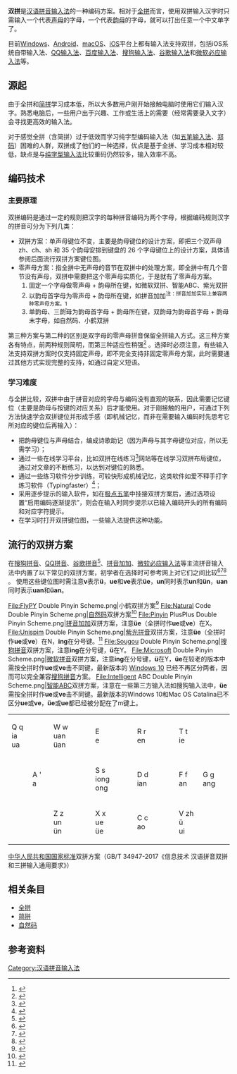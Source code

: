 '''双拼'''是[[汉语拼音输入法|汉语拼音输入法]]的一种编码方案。相对于[[全拼|全拼]]而言，使用双拼输入汉字时只需输入一个代表[[声母|声母]]的字母，一个代表[[韵母|韵母]]的字母，就可以打出任意一个中文单字了。

目前[[Microsoft_Windows|Windows]]、[[Android|Android]]、[[macOS|macOS]]、[[iOS|iOS]]平台上都有输入法支持双拼，包括iOS系统自带输入法、[[QQ输入法|QQ输入法]]、[[百度输入法|百度输入法]]、[[搜狗输入法|搜狗输入法]]、[[谷歌输入法|谷歌输入法]]和[[微软必应输入法|微软必应输入法]]等。

== 源起 ==

由于全拼和[[简拼|简拼]]学习成本低，所以大多数用户刚开始接触电脑时使用它们输入汉字。熟悉电脑后，一些用户出于兴趣、工作或生活上的需要（经常需要录入文字）会寻找更高效的输入法。

对于感觉全拼（含简拼）过于低效而学习纯字型编码输入法（如[[五笔输入法|五笔输入法]]、[[郑码|郑码]]）困难的人群，双拼成了他们的一种选择，优点是基于全拼、学习成本相对较低，缺点是与[[字形输入法|纯字型输入法]]比较重码仍然较多，输入效率不高。

== 编码技术 ==
=== 主要原理 ===
双拼编码是通过一定的规则把汉字的每种拼音编码为两个字母，根据编码规则汉字的拼音可分为下列几类：

* 双拼方案：单声母键位不变，主要是韵母键位的设计方案，即把三个双声母 zh、ch、sh 和 35 个韵母安排到键盘的 26 个字母键位上的设计方案，具体请参阅后面流行双拼方案键位图。
* 零声母方案：指全拼中无声母的音节在双拼中的处理方案，即全拼中有几个音节没有声母，双拼中需要把这个零声母实质化，于是就有了零声母方案。
*# 固定一个字母做零声母 + 韵母所在键，如微软双拼、智能ABC、紫光双拼
*# 以韵母首字母为零声母 + 韵母所在键，如拼音加加<sup>注：拼音加加实际上兼容两种零声母方案。</sup><ref>{{cite web|title=关于加加双拼的零声母方案|url=http://bbs.jjol.cn/showthread.php?t=15979|publisher=加加论坛|accessdate=2014-04-28|deadurl=yes|archiveurl=https://web.archive.org/web/20140428163004/http://bbs.jjol.cn/showthread.php?t=15979|archivedate=2014-04-28}}</ref> 
*# 单韵母、三韵母为韵母首字母 + 韵母所在键，双韵母为韵母首字母 + 韵母末字母，如自然码、小鹤双拼
第三种方案与第二种的区别是双字母的零声母拼音保留全拼输入方式。这三种方案各有特点，前两种规则简明，而第三种适应性稍强<ref>{{cite web|author=散步的鹤|title=谈谈双拼零声母方案|url=http://www.flypy.com/bbs/viewtopic.php?id=5|publisher=小鹤双拼论坛|accessdate=2014-04-23|deadurl=yes|archiveurl=https://web.archive.org/web/20140407091534/http://www.flypy.com/bbs/viewtopic.php?id=5|archivedate=2014-04-07}}</ref> 。选择时必须注意，有些输入法支持双拼方案时仅支持固定声母，即不完全支持非固定零声母方案，此时需要通过其他方式实现完整的支持，如通过自定义短语。

=== 学习难度 ===
与全拼比较，双拼中由于拼音对应的字母与编码没有直观的联系，因此需要记忆键位（主要是韵母与按键的对应关系）后才能使用。对于刚接触的用户，可通过下列方法快速学会双拼键位并形成手感（即机械记忆，而非在需要输入编码时先思考它所对应的键位后再输入）：
* 把韵母键位与声母结合，编成诗歌助记（因为声母与其字母键位对应，所以无需学习）；
* 通过一些在线学习平台，比如双拼在线练习<ref>{{cite web | url=http://typing.sjz.io/ | title=双拼在线练习 | publisher=typing.sjz.io | accessdate=2017-11-07 | archive-url=https://web.archive.org/web/20171030013050/http://typing.sjz.io/ | archive-date=2017-10-30 | dead-url=yes }}</ref>网站等在线学习双拼布局键位，通过对文章的不断练习，以达到对键位的熟悉。
* 通过一些练习软件分步训练，可较快形成机械记忆，这类软件如爱不释手打字练习软件（Typingfaster）<ref>{{cite web | url=http://typingfaster.cnblogs.com/ | title=爱不释手开发者博客 | publisher=博客园 | accessdate=2014-04-08 | archive-date=2014-04-08 | archive-url=https://web.archive.org/web/20140408214942/http://typingfaster.cnblogs.com/ | dead-url=no }}</ref>；
* 采用逐步提示的输入软件，如在[[极点五笔|极点五笔]]中挂接双拼方案后，通过选项设置“启用编码逐渐提示”，则会在输入时同步提示以已输入编码开头的所有编码和对应字符提示。
* 在学习时打开双拼键位图，一些输入法提供这种功能。

== 流行的双拼方案 ==

在[[搜狗拼音|搜狗拼音]]、[[QQ拼音|QQ拼音]]、[[谷歌拼音|谷歌拼音]]<ref>{{cite web | url=http://support.google.com/pinyin/answer/93317?hl=zh-Hans | title=谷歌拼音输入法支持哪些双拼方案? | publisher=Google | accessdate=2014-04-08 | archive-date=2016-09-20 | archive-url=https://web.archive.org/web/20160920175246/https://support.google.com/pinyin/answer/93317?hl=zh-Hans | dead-url=no }}</ref>、[[拼音加加|拼音加加]]、[[微软必应输入法|微软必应输入法]]等主流拼音输入法中内置了以下常见的双拼方案，初学者在选择时可参考网上对它们之间比较<ref>{{cite web | url=http://www.zhihu.com/question/20191383/answer/14280298 | title=各双拼方案的优劣比较 | publisher=知乎 | accessdate=2014-04-08 | author=王佐 | archive-date=2014-04-09 | archive-url=https://web.archive.org/web/20140409002008/http://www.zhihu.com/question/20191383/answer/14280298 | dead-url=no }}</ref><ref>{{cite web | url=http://haoma.sogou.com/bbs/forum.php?mod=viewthread&tid=259292 | title=双拼方案选择,现在如果你再有一次机会，你会? | publisher=搜狗拼音输入法论坛 | accessdate=2014-04-23 | archive-url=https://web.archive.org/web/20160403215601/http://haoma.sogou.com/bbs/forum.php?mod=viewthread&tid=259292 | archive-date=2016-04-03 | dead-url=yes }}</ref><ref>{{cite web|title=浅谈小鹤双拼改进了哪里？|url=http://bbs.jjol.cn/showthread.php?t=7284|publisher=加加论坛|accessdate=2014-04-23}}{{deadlink|2017-10-15}}</ref> 。
使用这些键位图时需注意'''v'''表示'''ü'''，'''ue'''和'''ve'''表示'''üe'''，'''un'''同时表示'''un'''和'''ün'''，'''uan'''同时表示'''uan'''和'''üan'''。
<gallery perrow="1" widths="446" heights="159" caption="流行双拼方案键位图">
File:FlyPY Double Pinyin Scheme.png|小鹤双拼方案<ref>{{cite web|title=小鹤双拼方案|url=http://www.flypy.com/pin.html|publisher=flypy.com|accessdate=2014-04-23|archive-date=2014-04-07|archive-url=https://web.archive.org/web/20140407093044/http://www.flypy.com/pin.html|dead-url=no}}</ref> 
File:Natural Code Double Pinyin Scheme.png|[[自然码|自然码]]双拼方案<ref>{{cite web|title=自然码双拼方案|url=http://www.zrm.com.cn/uiysuomy.htm|publisher=zrm.com.cn|accessdate=2014-04-23|archive-url=https://web.archive.org/web/20140604080430/http://www.zrm.com.cn/uiysuomy.htm|archive-date=2014-06-04|dead-url=yes}}</ref> 
File:Pinyin PlusPlus Double Pinyin Scheme.png|[[拼音加加|拼音加加]]双拼方案，注意'''üe'''（全拼时作'''ue'''或'''ve'''）在X。
File:Unispim Double Pinyin Scheme.png|[[华宇拼音输入法|紫光拼音]]双拼方案，注意'''üe'''（全拼时作'''ue'''或'''ve'''）在N，'''ing'''在分号键。<ref>{{cite web|title=紫光拼音双拼方案|url=http://www.unispim.com/help/spbm.html|publisher=unispim.com|accessdate=2014-04-23|archive-date=2013-01-30|archive-url=https://web.archive.org/web/20130130222124/http://www.unispim.com/help/spbm.html|dead-url=no}}</ref>
File:Sougou Double Pinyin Scheme.png|[[搜狗拼音|搜狗拼音]]双拼方案，注意'''ing'''在分号键，'''ü'''在Y。
File:Microsoft Double Pinyin Scheme.png|[[微软拼音输入法|微软拼音]]双拼方案，注意'''ing'''在分号键，'''ü'''在Y，'''üe'''在较老的版本中需按全拼时作'''ue'''或'''ve'''击不同键，最新版本的 [[Windows_10|Windows 10]] 已经不再区分两者，因而可以完全兼容[[搜狗拼音|搜狗拼音]]方案。
File:Intelligent ABC Double Pinyin Scheme.png|[[智能ABC|智能ABC]]双拼方案，注意在一些第三方输入法如搜狗输入法中，'''üe'''需按全拼时作'''ue'''或'''ve'''击不同键。最新版本的Windows 10和Mac OS Catalina已不区分'''ue'''或'''ve'''，'''üe'''或'''ue'''都已经被分配在了m键上。
</gallery>
{| class="wikitable" style="text-align-last:justify"
|- style="vertical-align:top"
| colspan="2" style="width:10%" | Q q<br />​ ia<br />​ ua || colspan="2" style="width:10%" | W w<br />​ uan<br />​ üan || colspan="2" style="width:10%" | E<br />​ e || colspan="2" style="width:10%" | R r<br />​ en || colspan="2" style="width:10%" | T t<br />​ ie || colspan="2" style="width:10%" | Y y<br />​ iu<br />​ uai || colspan="2" style="width:10%" | U sh<br />​ u || colspan="2" style="width:10%" | I ch<br />​ i || colspan="2" style="width:10%" | O<br />​ o<br />​ uo || colspan="2" style="width:10%" | P p<br />​ ou
|- style="vertical-align:top"
| style="width:5%" | || colspan="2" | A '<br />​ a || colspan="2" | S s<br />​ iong<br />​ ong || colspan="2" | D d<br />​ ian || colspan="2" | F f<br />​ an || colspan="2" | G g<br />​ ang || colspan="2" | H h<br />​ eng || colspan="2" | J j<br />​ ing || colspan="2" | K k<br />​ ai || colspan="2" | L l<br />​ er<br />​ in || style="width:5%" |
|- style="vertical-align:top"
| colspan="2" | || colspan="2" | Z z<br />​ un<br />​ ün || colspan="2" | X x<br />​ ue<br />​ üe || colspan="2" | C c<br />​ ao || colspan="2" | V zh<br />​ ü<br />​ ui || colspan="2" | B b<br />​ ei || colspan="2" | N n<br />​ iang<br />​ uang || colspan="2" | M m<br />​ iao || colspan="4" |
|}
[[中华人民共和国国家标准|中华人民共和国国家标准]]双拼方案（GB/T 34947-2017《信息技术 汉语拼音双拼和三拼输入通用要求》）

== 相关条目 ==
* [[全拼|全拼]]
* [[简拼|简拼]]
* [[自然码|自然码]]

== 参考资料 ==
{{Reflist}}

{{漢語輸入法}}

[[Category:汉语拼音输入法|Category:汉语拼音输入法]]